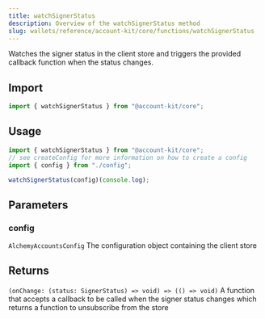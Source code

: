 ```yaml
---
title: watchSignerStatus
description: Overview of the watchSignerStatus method
slug: wallets/reference/account-kit/core/functions/watchSignerStatus
---
```


Watches the signer status in the client store and triggers the provided callback function when the status changes.

## Import

```ts
import { watchSignerStatus } from "@account-kit/core";
```

## Usage

```ts
import { watchSignerStatus } from "@account-kit/core";
// see createConfig for more information on how to create a config
import { config } from "./config";

watchSignerStatus(config)(console.log);
```

## Parameters

### config

`AlchemyAccountsConfig`
The configuration object containing the client store

## Returns

`(onChange: (status: SignerStatus) => void) => (() => void)`
A function that accepts a callback to be called when the signer status changes which returns a function to unsubscribe from the store
